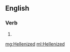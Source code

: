 ==English==

===Verb===
{{head|en}}

# {{en-past of|Hellenize}}

[[mg:Hellenized]]
[[ml:Hellenized]]